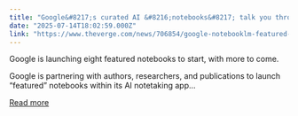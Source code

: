 ```yaml
---
title: "Google&#8217;s curated AI &#8216;notebooks&#8217; talk you through topics from parenting to Shakespeare"
date: "2025-07-14T18:02:59.000Z"
link: "https://www.theverge.com/news/706854/google-notebooklm-featured-notebook-ai-topics"
---
```


Google is launching eight featured notebooks to start, with more to come.	

Google is partnering with authors, researchers, and publications to launch “featured” notebooks within its AI notetaking app...

[Read more](https://www.theverge.com/news/706854/google-notebooklm-featured-notebook-ai-topics)
